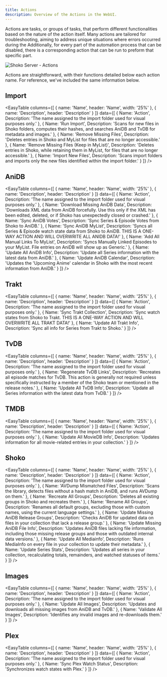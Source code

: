 ```yaml
---
title: Actions
description: Overview of the Actions in the WebUI.
---
```



Actions are tasks, or groups of tasks, that perform different functionalities based on the nature of the action itself.
Many actions are tailored for troubleshooting, aiming to address unique situations where errors occurred during the
Additionally, for every part of the automation process that can be disabled, there is a corresponding action that
can be run to preform that specific part.

![Shoko Server - Actions](../../../assets/img/shoko-server/shoko-server-actions.jpg)

Actions are straightforward, with their functions detailed below each action name. For reference, we've included the
same information below.

## Import

<EasyTable
  columns={[
    { name: 'Name', header: 'Name', width: '25%' },
    { name: 'Description', header: 'Description' }
  ]}
  data={[
    {
      Name: 'Action',
      Description: 'The name assigned to the import folder used for visual purposes only.'
    },
    {
      Name: 'Run Import',
      Description: 'Scans for new files in Shoko folders, computes their hashes, and searches AniDB and TvDB for metadata and images.'
    },
    {
      Name: 'Remove Missing Files',
      Description: 'Deletes entries in Shoko and MyList for files that are no longer accessible.'
    },
    {
      Name: 'Remove Missing Files (Keep in MyList)',
      Description: 'Deletes entries in Shoko, while retaining them in MyList, for files that are no longer accessible.'
    },
    {
      Name: 'Import New Files',
      Description: 'Scans import folders and imports only the new files identified within the import folder.'
    }
  ]}
/>

## AniDB

<EasyTable
  columns={[
    { name: 'Name', header: 'Name', width: '25%' },
    { name: 'Description', header: 'Description' }
  ]}
  data={[
    {
      Name: 'Action',
      Description: 'The name assigned to the import folder used for visual purposes only.'
    },
    {
      Name: 'Download Missing AniDB Data',
      Description: 'Downloads XML data from AniDB forcefully. Use this only if the XML has been edited, deleted, or if Shoko has unexpectedly closed or crashed.'
    },
    {
      Name: 'Sync AniDB Votes',
      Description: 'Sync Series & Episode Votes from Shoko to AniDB.'
    },
    {
      Name: 'Sync AniDB MyList',
      Description: 'Syncs all Series & Episode watch state data from Shoko to AniDB. THIS IS A ONE-WAY ACTION AND WILL OVERWRITE ALL ANIDB DATA!'
    },
    {
      Name: 'Add All Manual Links To MyList',
      Description: 'Syncs Manually Linked Episodes to your MyList. File entries on AniDB will show up as Generic.'
    },
    {
      Name: 'Update All AniDB Info',
      Description: 'Update all Series information with the latest data from AniDB.'
    },
    {
      Name: 'Update AniDB Calendar',
      Description: 'Updates the \'Upcoming Anime\' calendar in Shoko with the most recent information from AniDB.'
    }
  ]}
/>

## Trakt

<EasyTable
  columns={[
    { name: 'Name', header: 'Name', width: '25%' },
    { name: 'Description', header: 'Description' }
  ]}
  data={[
    {
      Name: 'Action',
      Description: 'The name assigned to the import folder used for visual purposes only.'
    },
    {
      Name: 'Sync Trakt Collection',
      Description: 'Sync watch states from Shoko to Trakt. THIS IS A ONE-WAY ACTION AND WILL OVERWRITE ALL TRAKT DATA!'
    },
    {
      Name: 'Update All Trakt Info',
      Description: 'Sync all info for Series from Trakt to Shoko.'
    }
  ]}
/>

## TvDB

<EasyTable
  columns={[
    { name: 'Name', header: 'Name', width: '25%' },
    { name: 'Description', header: 'Description' }
  ]}
  data={[
    {
      Name: 'Action',
      Description: 'The name assigned to the import folder used for visual purposes only.'
    },
    {
      Name: 'Regenerate TvDB Links',
      Description: 'Recreates all episode matches for TvDB. This action is generally not required unless specifically instructed by a member of the Shoko team or mentioned in the release notes.'
    },
    {
      Name: 'Update All TvDB Info',
      Description: 'Update all Series information with the latest data from TvDB.'
    }
  ]}
/>

## TMDB

<EasyTable
  columns={[
    { name: 'Name', header: 'Name', width: '25%' },
    { name: 'Description', header: 'Description' }
  ]}
  data={[
    {
      Name: 'Action',
      Description: 'The name assigned to the import folder used for visual purposes only.'
    },
    {
      Name: 'Update All MovieDB Info',
      Description: 'Updates information for all movie-related entries in your collection.'
    }
  ]}
/>

## Shoko

<EasyTable
  columns={[
    { name: 'Name', header: 'Name', width: '25%' },
    { name: 'Description', header: 'Description' }
  ]}
  data={[
    {
      Name: 'Action',
      Description: 'The name assigned to the import folder used for visual purposes only.'
    },
    {
      Name: 'AVDump Mismatched Files',
      Description: 'Scans the library, detects files without a hash match in AniDB, and runs AVDump on them.'
    },
    {
      Name: 'Recreate All Groups',
      Description: 'Deletes all existing groups in Shoko and recreates them.'
    },
    {
      Name: 'Rename All Groups',
      Description: 'Renames all default groups, excluding those with custom names, using the current language settings.'
    },
    {
      Name: 'Update Missing AniDB Release Groups',
      Description: 'Checks AniDB for updated data on files in your collection that lack a release group.'
    },
    {
      Name: 'Update Missing AniDB File Info',
      Description: 'Updates AniDB files lacking file information, including those missing release groups and those with outdated internal data versions.'
    },
    {
      Name: 'Update All Mediainfo',
      Description: 'Runs MediaInfo on every file in your collection to update their metadata.'
    },
    {
      Name: 'Update Series Stats',
      Description: 'Updates all series in your collection, recalculating totals, remainders, and watched statuses of items.'
    }
  ]}
/>

## Images

<EasyTable
  columns={[
    { name: 'Name', header: 'Name', width: '25%' },
    { name: 'Description', header: 'Description' }
  ]}
  data={[
    {
      Name: 'Action',
      Description: 'The name assigned to the import folder used for visual purposes only.'
    },
    {
      Name: 'Update All Images',
      Description: 'Updates and downloads all missing images from AniDB and TvDB.'
    },
    {
      Name: 'Validate All Images',
      Description: 'Identifies any invalid images and re-downloads them.'
    }
  ]}
/>

## Plex

<EasyTable
  columns={[
    { name: 'Name', header: 'Name', width: '25%' },
    { name: 'Description', header: 'Description' }
  ]}
  data={[
    {
      Name: 'Action',
      Description: 'The name assigned to the import folder used for visual purposes only.'
    },
    {
      Name: 'Sync Plex Watch Status',
      Description: 'Synchronizes watch states with Plex.'
    }
  ]}
/>
